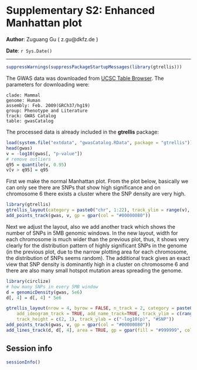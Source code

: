 Supplementary S2: Enhanced Manhattan plot
==============================================================

**Author**: Zuguang Gu ( z.gu@dkfz.de )

**Date**: `r Sys.Date()`

----------------------------------------

```r
suppressWarnings(suppressPackageStartupMessages(library(gtrellis)))
```

<style type="text/css">
h1 {
	line-height: 120%;
}
</style>

The GWAS data was downloaded from [UCSC Table Browser](https://genome.ucsc.edu/cgi-bin/hgTables). The parameters for downloading were:

```
clade: Mammal
genome: Human
assembly: Feb. 2009(GRCh37/hg19)
group: Phenotype and Literature
track: GWAS Catalog
table: gwasCatalog
```

The processed data is already included in the **gtrellis** package:

```r
load(system.file("extdata", "gwasCatalog.RData", package = "gtrellis"))
head(gwas)
v = -log10(gwas[, "p-value"])
# remove outliers
q95 = quantile(v, 0.95)
v[v > q95] = q95
```

First we make the normal Manhattan plot. From the plot below, basically we can only see there are 
SNPs that show high significance and on chromosome 6 there exists a cluster where the SNP density
are very high.

```r
library(gtrellis)
gtrellis_layout(category = paste0("chr", 1:22), track_ylim = range(v), track_ylab = "-log10(p)")
add_points_track(gwas, v, gp = gpar(col = "#00000080"))
```

Next we adjust the layout, also we add another track which shows the number of SNPs in
5MB genomic windows. In the new layout, width for each chromosome is much wider than the previous plot,
thus, it shows very clearly for the distribution pattern of highly significant SNPs
in the genome (in the previous plot, due to the narrow plotting area for each chromosome, 
the distribution of SNPs seems random). The additional track gives an exact view that SNP density is dominantly high
in a cluster on chromosome 6 and there are also many small hotspot mutation areas spreading the genome.

```r
library(circlize)
# how many SNPs in every 5MB window
d = genomicDensity(gwas, 5e6)
d[, 4] = d[, 4] * 5e6

gtrellis_layout(nrow = 4, byrow = FALSE, n_track = 2, category = paste0("chr", 1:22),
	add_ideogram_track = TRUE, add_name_track=TRUE, track_ylim = c(range(v), range(d[, 4])),
	track_height = c(2, 1), track_ylab = c("-log10(p)", "#SNP"))
add_points_track(gwas, v, gp = gpar(col = "#00000080"))
add_lines_track(d, d[, 4], area = TRUE, gp = gpar(fill = "#999999", col = NA))
```


## Session info

```r
sessionInfo()
```
